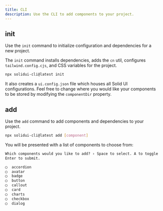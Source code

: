 ```yaml
---
title: CLI
description: Use the CLI to add components to your project.
---
```


## init

Use the `init` command to initialize configuration and dependencies for a new project.

The `init` command installs dependencies, adds the `cn` util, configures `tailwind.config.cjs`, and CSS variables for the project.

```bash
npx solidui-cli@latest init
```

It also creates a `ui.config.json` file which houses all Solid UI configurations. Feel free to change where you would like your components to be stored by modifying the `componentDir` property.

## add

Use the `add` command to add components and dependencies to your project.

```bash
npx solidui-cli@latest add [component]
```

You will be presented with a list of components to choose from:

```txt
Which components would you like to add? › Space to select. A to toggle all.
Enter to submit.

◯  accordion
◯  avatar
◯  badge
◯  button
◯  callout
◯  card
◯  charts
◯  checkbox
◯  dialog
```
